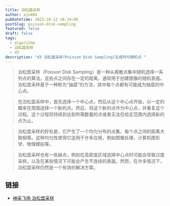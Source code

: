 ```yaml
---
title: 泊松盘采样
author: ajn404
pubDatetime: 2023-10-12 10:34:00
postSlug: poisson-disk-sampling
featured: false
draft: false
tags:
  - algorithm
  - 泊松盘采样
  - d3
description: "d3 泊松盘采样(Poisson Disk Sampling)生成均匀随机点 "
---
```



<PoissonDisk client:load />

> 泊松盘采样（Poisson Disk Sampling）是一种从离散点集中随机选择一系列点的算法，这些点之间存在一定的距离，通常用于创建图像的随机表面。泊松盘采样基于一种称为“抽盘”的方法，其中每个点都有可能成为抽盘的中心点。

> 在泊松盘采样中，首先选择一个中心点，然后从这个中心点开始，以一定的概率在周围选择一个新的点。然后，将这个新的点作为中心点，并重复这个过程。这个过程将持续到达到所需数量的点或者无法在给定范围内选择新的点为止。

> 泊松盘采样的好处是，它产生了一个均匀分布的点集，每个点之间的距离大致相等。这种均匀性使得它适用于许多应用，例如图像处理、计算机图形学、物理模拟等。

> 泊松盘采样也有一些缺点，例如在高密度区域选择中心点时可能会导致过度采样，以及在某些情况下可能会产生不连续的表面。然而，在许多情况下，泊松盘采样仍然是一个有效的解决方案。

## 链接

- [神采飞扬 泊松盘采样](https://zhuanlan.zhihu.com/p/484414050)
